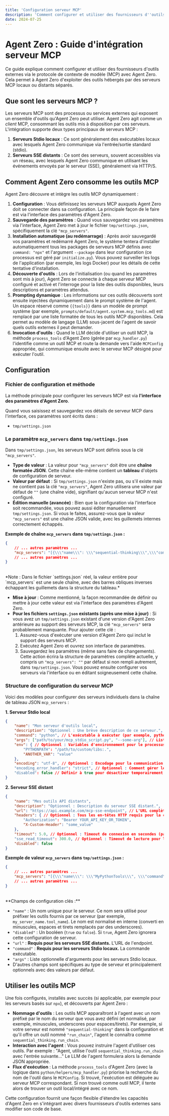 ```yaml
---
title: 'Configuration serveur MCP'
description: 'Comment configurer et utiliser des fournisseurs d''outils externes via le protocole de contexte de modèle (MCP) avec Agent Zero.'
date: 2024-07-25
---
```


# Agent Zero : Guide d'intégration serveur MCP

Ce guide explique comment configurer et utiliser des fournisseurs d'outils externes via le protocole de contexte de modèle (MCP) avec Agent Zero. Cela permet à Agent Zero d'exploiter des outils hébergés par des serveurs MCP locaux ou distants séparés.

## Que sont les serveurs MCP ?

Les serveurs MCP sont des processus ou services externes qui exposent un ensemble d'outils qu'Agent Zero peut utiliser. Agent Zero agit comme un *client* MCP, consommant les outils mis à disposition par ces serveurs. L'intégration supporte deux types principaux de serveurs MCP :

1. **Serveurs Stdio locaux** : Ce sont généralement des exécutables locaux avec lesquels Agent Zero communique via l'entrée/sortie standard (stdio).
2. **Serveurs SSE distants** : Ce sont des serveurs, souvent accessibles via un réseau, avec lesquels Agent Zero communique en utilisant les événements envoyés par le serveur (SSE), généralement via HTTP/S.

## Comment Agent Zero consomme les outils MCP

Agent Zero découvre et intègre les outils MCP dynamiquement :

1. **Configuration** : Vous définissez les serveurs MCP auxquels Agent Zero doit se connecter dans sa configuration. La principale façon de le faire est via l'interface des paramètres d'Agent Zero.
2. **Sauvegarde des paramètres** : Quand vous sauvegardez vos paramètres via l'interface, Agent Zero met à jour le fichier `tmp/settings.json`, spécifiquement la clé `"mcp_servers"`.
3. **Installation automatique (au redémarrage)** : Après avoir sauvegardé vos paramètres et redémarré Agent Zero, le système tentera d'installer automatiquement tous les packages de serveurs MCP définis avec `command: "npx"` et l'argument `--package` dans leur configuration (ce processus est géré par `initialize.py`). Vous pouvez surveiller les logs de l'application (par exemple, les logs Docker) pour les détails de cette tentative d'installation.
4. **Découverte d'outils** : Lors de l'initialisation (ou quand les paramètres sont mis à jour), Agent Zero se connecte à chaque serveur MCP configuré et activé et l'interroge pour la liste des outils disponibles, leurs descriptions et paramètres attendus.
5. **Prompting dynamique** : Les informations sur ces outils découverts sont ensuite injectées dynamiquement dans le prompt système de l'agent. Un espace réservé comme `{{tools}}` dans un modèle de prompt système (par exemple, `prompts/default/agent.system.mcp_tools.md`) est remplacé par une liste formatée de tous les outils MCP disponibles. Cela permet au modèle de langage (LLM) sous-jacent de l'agent de savoir quels outils externes il peut demander.
6. **Invocation d'outils** : Quand le LLM décide d'utiliser un outil MCP, la méthode `process_tools` d'Agent Zero (gérée par `mcp_handler.py`) l'identifie comme un outil MCP et route la demande vers l'aide `MCPConfig` appropriée, qui communique ensuite avec le serveur MCP désigné pour exécuter l'outil.

## Configuration

### Fichier de configuration et méthode

La méthode principale pour configurer les serveurs MCP est via **l'interface des paramètres d'Agent Zero**.

Quand vous saisissez et sauvegardez vos détails de serveur MCP dans l'interface, ces paramètres sont écrits dans :

* `tmp/settings.json`

### Le paramètre `mcp_servers` dans `tmp/settings.json`

Dans `tmp/settings.json`, les serveurs MCP sont définis sous la clé `"mcp_servers"`.

* **Type de valeur** : La valeur pour `"mcp_servers"` doit être une **chaîne formatée JSON**. Cette chaîne elle-même contient un **tableau** d'objets de configuration de serveur.
* **Valeur par défaut** : Si `tmp/settings.json` n'existe pas, ou s'il existe mais ne contient pas la clé `"mcp_servers"`, Agent Zero utilisera une valeur par défaut de `""` (une chaîne vide), signifiant qu'aucun serveur MCP n'est configuré.
* **Édition manuelle (avancée)** : Bien que la configuration via l'interface soit recommandée, vous pouvez aussi éditer manuellement `tmp/settings.json`. Si vous le faites, assurez-vous que la valeur `"mcp_servers"` est une chaîne JSON valide, avec les guillemets internes correctement échappés.

**Exemple de chaîne `mcp_servers` dans `tmp/settings.json` :**

```json
{
    // ... autres paramètres ...
    "mcp_servers": "[{\\\"name\\\": \\\"sequential-thinking\\\",\\\"command\\\": \\\"npx\\\",\\\"args\\\": [\\\"--yes\\\", \\\"--package\\\", \\\"@modelcontextprotocol/server-sequential-thinking\\\", \\\"mcp-server-sequential-thinking\\\"]}, {\\\"name\\\": \\\"brave-search\\\", \\\"command\\\": \\\"npx\\\", \\\"args\\\": [\\\"--yes\\\", \\\"--package\\\", \\\"@modelcontextprotocol/server-brave-search\\\", \\\"mcp-server-brave-search\\\"], \\\"env\\\": {\\\"BRAVE_API_KEY\\\": \\\"YOUR_BRAVE_KEY_HERE\\\"}}, {\\\"name\\\": \\\"fetch\\\", \\\"command\\\": \\\"npx\\\", \\\"args\\\": [\\\"--yes\\\", \\\"--package\\\", \\\"@tokenizin/mcp-npx-fetch\\\", \\\"mcp-npx-fetch\\\", \\\"--ignore-robots-txt\\\", \\\"--user-agent=Mozilla/5.0 (Windows NT 10.0; Win64; x64) AppleWebKit/537.36 (KHTML, like Gecko) Chrome/123.0.0.0 Safari/537.36\\\"]}]",
    // ... autres paramètres ...
}
```
<br/>
*Note : Dans le fichier `settings.json` réel, la valeur entière pour `mcp_servers` est une seule chaîne, avec des barres obliques inverses échappant les guillemets dans la structure du tableau.*

* **Mise à jour** : Comme mentionné, la façon recommandée de définir ou mettre à jour cette valeur est via l'interface des paramètres d'Agent Zero.
* **Pour les fichiers `settings.json` existants (après une mise à jour)** : Si vous avez un `tmp/settings.json` existant d'une version d'Agent Zero antérieure au support des serveurs MCP, la clé `"mcp_servers"` sera probablement manquante. Pour ajouter cette clé :
  1. Assurez-vous d'exécuter une version d'Agent Zero qui inclut le support des serveurs MCP.
  2. Exécutez Agent Zero et ouvrez son interface de paramètres.
  3. Sauvegardez les paramètres (même sans faire de changements). Cette action écrira la structure de paramètres complète actuelle, y compris un `"mcp_servers": ""` par défaut si non rempli autrement, dans `tmp/settings.json`. Vous pouvez ensuite configurer vos serveurs via l'interface ou en éditant soigneusement cette chaîne.

### Structure de configuration du serveur MCP

Voici des modèles pour configurer des serveurs individuels dans la chaîne de tableau JSON `mcp_servers` :

**1. Serveur Stdio local**

```json
{
    "name": "Mon serveur d'outils local",
    "description": "Optionnel : Une brève description de ce serveur.",
    "command": "python", // L'exécutable à exécuter (par exemple, python, /path/to/my_tool_server)
    "args": ["path/to/your/mcp_stdio_script.py", "--some-arg"], // Liste d'arguments pour la commande
    "env": { // Optionnel : Variables d'environnement pour le processus de la commande
        "PYTHONPATH": "/path/to/custom/libs:.",
        "ANOTHER_VAR": "value"
    },
    "encoding": "utf-8", // Optionnel : Encodage pour la communication stdio (par défaut : "utf-8")
    "encoding_error_handler": "strict", // Optionnel : Comment gérer les erreurs d'encodage. Peut être "strict", "ignore", ou "replace" (par défaut : "strict").
    "disabled": false // Définir à true pour désactiver temporairement ce serveur sans supprimer sa configuration.
}
```

**2. Serveur SSE distant**

```json
{
    "name": "Mes outils API distants",
    "description": "Optionnel : Description du serveur SSE distant.",
    "url": "https://api.example.com/mcp-sse-endpoint", // L'URL complète pour l'endpoint SSE du serveur MCP.
    "headers": { // Optionnel : Tous les en-têtes HTTP requis pour la connexion.
        "Authorization": "Bearer YOUR_API_KEY_OR_TOKEN",
        "X-Custom-Header": "some_value"
    },
    "timeout": 5.0, // Optionnel : Timeout de connexion en secondes (par défaut : 5.0).
    "sse_read_timeout": 300.0, // Optionnel : Timeout de lecture pour le flux SSE en secondes (par défaut : 300.0, c'est-à-dire 5 minutes).
    "disabled": false
}
```

**Exemple de valeur `mcp_servers` dans `tmp/settings.json` :**

```json
{
    // ... autres paramètres ...
    "mcp_servers": "[{\\\"name\\\": \\\"MyPythonTools\\\", \\\"command\\\": \\\"python3\\\", \\\"args\\\": [\\\"mcp_scripts/my_server.py\\\"], \\\"disabled\\\": false}, {\\\"name\\\": \\\"ExternalAPI\\\", \\\"url\\\": \\\"https://data.example.com/mcp\\\", \\\"headers\\\": {\\\"X-Auth-Token\\\": \\\"supersecret\\\"}, \\\"disabled\\\": false}]",
    // ... autres paramètres ...
}
```
<br/>
**Champs de configuration clés :**

* `"name"` : Un nom unique pour le serveur. Ce nom sera utilisé pour préfixer les outils fournis par ce serveur (par exemple, `my_server_name.tool_name`). Le nom est normalisé en interne (converti en minuscules, espaces et tirets remplacés par des underscores).
* `"disabled"` : Un booléen (`true` ou `false`). Si `true`, Agent Zero ignorera cette configuration de serveur.
* `"url"` : **Requis pour les serveurs SSE distants.** L'URL de l'endpoint.
* `"command"` : **Requis pour les serveurs Stdio locaux.** La commande exécutable.
* `"args"` : Liste optionnelle d'arguments pour les serveurs Stdio locaux.
* D'autres champs sont spécifiques au type de serveur et principalement optionnels avec des valeurs par défaut.

## Utiliser les outils MCP

Une fois configurés, installés avec succès (si applicable, par exemple pour les serveurs basés sur `npx`), et découverts par Agent Zero :

* **Nommage d'outils** : Les outils MCP apparaîtront à l'agent avec un nom préfixé par le nom du serveur que vous avez défini (et normalisé, par exemple, minuscules, underscores pour espaces/tirets). Par exemple, si votre serveur est nommé `"sequential-thinking"` dans la configuration et qu'il offre un outil nommé `"run_chain"`, l'agent le connaîtra comme `sequential_thinking.run_chain`.
* **Interaction avec l'agent** : Vous pouvez instruire l'agent d'utiliser ces outils. Par exemple : "Agent, utilise l'outil `sequential_thinking.run_chain` avec l'entrée suivante..." Le LLM de l'agent formulera alors la demande JSON appropriée.
* **Flux d'exécution** : La méthode `process_tools` d'Agent Zero (avec la logique dans `python/helpers/mcp_handler.py`) priorise la recherche du nom de l'outil dans le `MCPConfig`. Si trouvé, l'exécution est déléguée au serveur MCP correspondant. Si non trouvé comme outil MCP, il tente alors de trouver un outil local/intégré avec ce nom.

Cette configuration fournit une façon flexible d'étendre les capacités d'Agent Zero en s'intégrant avec divers fournisseurs d'outils externes sans modifier son code de base. 